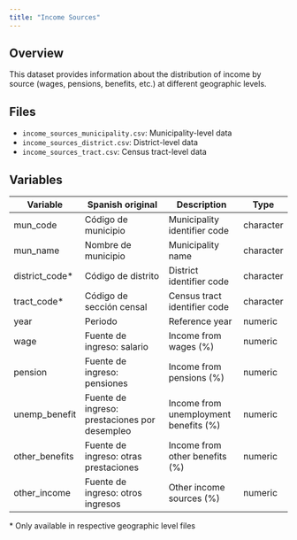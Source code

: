 ```yaml
---
title: "Income Sources"
---
```


## Overview

This dataset provides information about the distribution of income by source (wages, pensions, benefits, etc.) at different geographic levels.

## Files

- `income_sources_municipality.csv`: Municipality-level data
- `income_sources_district.csv`: District-level data
- `income_sources_tract.csv`: Census tract-level data

## Variables

| Variable | Spanish original | Description | Type |
|----------|-----------------|-------------|------|
| mun_code | Código de municipio | Municipality identifier code | character |
| mun_name | Nombre de municipio | Municipality name | character |
| district_code* | Código de distrito | District identifier code | character |
| tract_code* | Código de sección censal | Census tract identifier code | character |
| year | Periodo | Reference year | numeric |
| wage | Fuente de ingreso: salario | Income from wages (%) | numeric |
| pension | Fuente de ingreso: pensiones | Income from pensions (%) | numeric |
| unemp_benefit | Fuente de ingreso: prestaciones por desempleo | Income from unemployment benefits (%) | numeric |
| other_benefits | Fuente de ingreso: otras prestaciones | Income from other benefits (%) | numeric |
| other_income | Fuente de ingreso: otros ingresos | Other income sources (%) | numeric |

\* Only available in respective geographic level files
